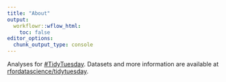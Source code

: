 ```yaml
---
title: "About"
output:
  workflowr::wflow_html:
    toc: false
editor_options:
  chunk_output_type: console
---
```


Analyses for [#TidyTuesday](https://twitter.com/search?l=&q=%23TidyTuesday&src=typd).
Datasets and more information are available at
[rfordatascience/tidytuesday](https://github.com/rfordatascience/tidytuesday).
